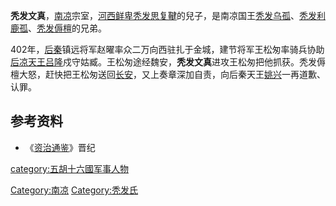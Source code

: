 '''秃发文真'''，[[南凉|南凉]]宗室，[[河西鲜卑|河西鲜卑]][[秃发思复鞬|秃发思复鞬]]的兒子，是南凉国王[[秃发乌孤|秃发乌孤]]、[[秃发利鹿孤|秃发利鹿孤]]、[[秃发傉檀|秃发傉檀]]的兄弟。

402年，[[后秦|后秦]]镇远将军赵曜率众二万向西驻扎于金城，建节将军王松匆率骑兵协助[[后凉|后凉]][[天王|天王]][[吕隆|吕隆]]戍守姑臧。王松匆途经魏安，'''秃发文真'''进攻王松匆把他抓获。秃发傉檀大怒，赶快把王松匆送回[[长安|长安]]，又上奏章深加自责，向后秦天王[[姚兴|姚兴]]一再道歉、认罪。

==参考资料==
*《[[资治通鉴|资治通鉴]]》晋纪
{{DEFAULTSORT:T}}
[[Category:南凉|Category:南凉]]
[[category:五胡十六國军事人物|category:五胡十六國军事人物]]
[[Category:秃发氏|Category:秃发氏]]